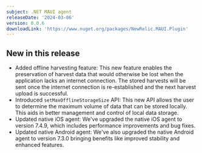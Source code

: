 ```yaml
---
subject: .NET MAUI agent
releaseDate: '2024-03-06'
version: 0.0.6
downloadLink: 'https://www.nuget.org/packages/NewRelic.MAUI.Plugin'
---
```


## New in this release

* Added offline harvesting feature: This new feature enables the preservation of harvest data that would otherwise be lost when the application lacks an internet connection. The stored harvests will be sent once the internet connection is re-established and the next harvest upload is successful.
* Introduced `setMaxOfflineStorageSize` API: This new API allows the user to determine the maximum volume of data that can be stored locally. This aids in better management and control of local data storage.
* Updated native iOS agent: We've upgraded the native iOS agent to version 7.4.9, which includes performance improvements and bug fixes.
* Updated native Android agent: We've also upgraded the native Android agent to version 7.3.0 bringing benefits like improved stability and enhanced features.
